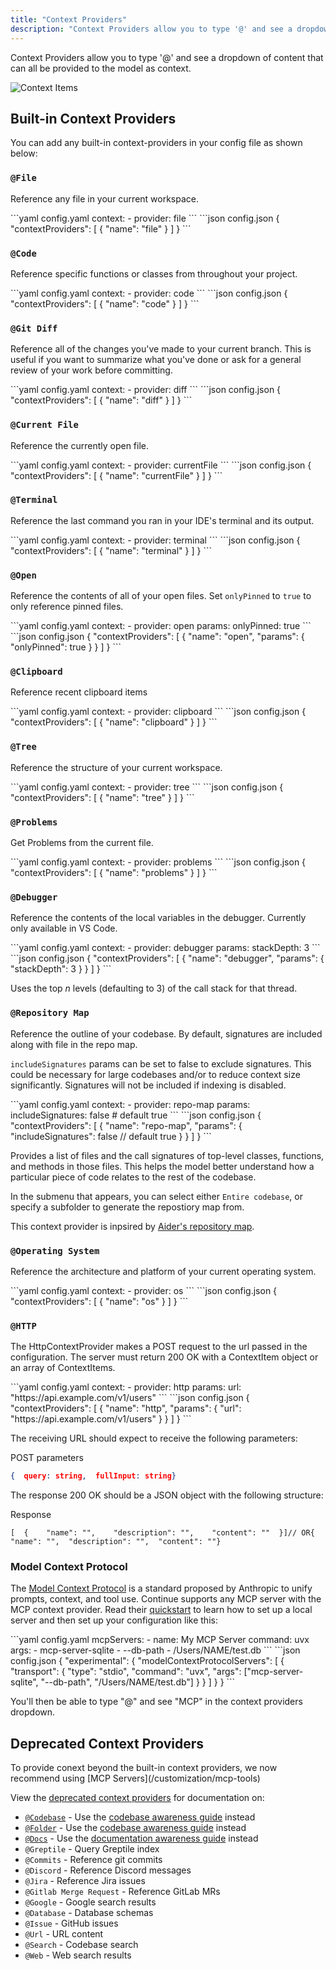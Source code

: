 ```yaml
---
title: "Context Providers"
description: "Context Providers allow you to type '@' and see a dropdown of content that can all be provided to the model as context."
---
```


Context Providers allow you to type '@' and see a dropdown of content that can all be provided to the model as context.

![Context Items](/images/customize/images/context-provider-example-0c96ff77286fa970b23dddfdc1fa986a.png)

## Built-in Context Providers

You can add any built-in context-providers in your config file as shown below:

### `@File`

Reference any file in your current workspace.

<Tabs>
  <Tab title="YAML">
    ```yaml config.yaml
    context:
      - provider: file
    ```
  </Tab>
  <Tab title="JSON (Deprecated)">
    ```json config.json
    {
      "contextProviders": [
        {
          "name": "file"
        }
      ]
    }
    ```
  </Tab>
</Tabs>

### `@Code`

Reference specific functions or classes from throughout your project.

<Tabs>
  <Tab title="YAML">
    ```yaml config.yaml
    context:
      - provider: code
    ```
  </Tab>
  <Tab title="JSON (Deprecated)">
    ```json config.json
    {
      "contextProviders": [
        {
          "name": "code"
        }
      ]
    }
    ```
  </Tab>
</Tabs>

### `@Git Diff`

Reference all of the changes you've made to your current branch. This is useful if you want to summarize what you've done or ask for a general review of your work before committing.

<Tabs>
  <Tab title="YAML">
    ```yaml config.yaml
    context:
      - provider: diff
    ```
  </Tab>
  <Tab title="JSON (Deprecated)">
    ```json config.json
    {
      "contextProviders": [
        {
          "name": "diff"
        }
      ]
    }
    ```
  </Tab>
</Tabs>

### `@Current File`

Reference the currently open file.

<Tabs>
  <Tab title="YAML">
    ```yaml config.yaml
    context:
      - provider: currentFile
    ```
  </Tab>
  <Tab title="JSON (Deprecated)">
    ```json config.json
    {
      "contextProviders": [
        {
          "name": "currentFile"
        }
      ]
    }
    ```
  </Tab>
</Tabs>

### `@Terminal`

Reference the last command you ran in your IDE's terminal and its output.

<Tabs>
  <Tab title="YAML">
    ```yaml config.yaml
    context:
      - provider: terminal
    ```
  </Tab>
  <Tab title="JSON (Deprecated)">
    ```json config.json
    {
      "contextProviders": [
        {
          "name": "terminal"
        }
      ]
    }
    ```
  </Tab>
</Tabs>

### `@Open`

Reference the contents of all of your open files. Set `onlyPinned` to `true` to only reference pinned files.

<Tabs>
  <Tab title="YAML">
    ```yaml config.yaml
    context:
      - provider: open
        params:
          onlyPinned: true
    ```
  </Tab>
  <Tab title="JSON (Deprecated)">
    ```json config.json
    {
      "contextProviders": [
        {
          "name": "open",
          "params": {
            "onlyPinned": true
          }
        }
      ]
    }
    ```
  </Tab>
</Tabs>

### `@Clipboard`

Reference recent clipboard items

<Tabs>
  <Tab title="YAML">
    ```yaml config.yaml
    context:
      - provider: clipboard
    ```
  </Tab>
  <Tab title="JSON (Deprecated)">
    ```json config.json
    {
      "contextProviders": [
        {
          "name": "clipboard"
        }
      ]
    }
    ```
  </Tab>
</Tabs>

### `@Tree`

Reference the structure of your current workspace.

<Tabs>
  <Tab title="YAML">
    ```yaml config.yaml
    context:
      - provider: tree
    ```
  </Tab>
  <Tab title="JSON (Deprecated)">
    ```json config.json
    {
      "contextProviders": [
        {
          "name": "tree"
        }
      ]
    }
    ```
  </Tab>
</Tabs>

### `@Problems`

Get Problems from the current file.

<Tabs>
  <Tab title="YAML">
    ```yaml config.yaml
    context:
      - provider: problems
    ```
  </Tab>
  <Tab title="JSON (Deprecated)">
    ```json config.json
    {
      "contextProviders": [
        {
          "name": "problems"
        }
      ]
    }
    ```
  </Tab>
</Tabs>

### `@Debugger`

Reference the contents of the local variables in the debugger. Currently only available in VS Code.

<Tabs>
  <Tab title="YAML">
    ```yaml config.yaml
    context:
      - provider: debugger
        params:
          stackDepth: 3
    ```
  </Tab>
  <Tab title="JSON (Deprecated)">
    ```json config.json
    {
      "contextProviders": [
        {
          "name": "debugger",
          "params": {
            "stackDepth": 3
          }
        }
      ]
    }
    ```
  </Tab>
</Tabs>

Uses the top _n_ levels (defaulting to 3) of the call stack for that thread.

### `@Repository Map`

Reference the outline of your codebase. By default, signatures are included along with file in the repo map.

`includeSignatures` params can be set to false to exclude signatures. This could be necessary for large codebases and/or to reduce context size significantly. Signatures will not be included if indexing is disabled.

<Tabs>
  <Tab title="YAML">
    ```yaml config.yaml
    context:
      - provider: repo-map
        params:
          includeSignatures: false # default true
    ```
  </Tab>
  <Tab title="JSON (Deprecated)">
    ```json config.json
    {
      "contextProviders": [
        {
          "name": "repo-map",
          "params": {
            "includeSignatures": false // default true
          }
        }
      ]
    }
    ```
  </Tab>
</Tabs>

Provides a list of files and the call signatures of top-level classes, functions, and methods in those files. This helps the model better understand how a particular piece of code relates to the rest of the codebase.

In the submenu that appears, you can select either `Entire codebase`, or specify a subfolder to generate the repostiory map from.

This context provider is inpsired by [Aider's repository map](https://aider.chat/2023/10/22/repomap.html).

### `@Operating System`

Reference the architecture and platform of your current operating system.

<Tabs>
  <Tab title="YAML">
    ```yaml config.yaml
    context:
      - provider: os
    ```
  </Tab>
  <Tab title="JSON (Deprecated)">
    ```json config.json
    {
      "contextProviders": [
        {
          "name": "os"
        }
      ]
    }
    ```
  </Tab>
</Tabs>

### `@HTTP`

The HttpContextProvider makes a POST request to the url passed in the configuration. The server must return 200 OK with a ContextItem object or an array of ContextItems.

<Tabs>
  <Tab title="YAML">
    ```yaml config.yaml
    context:
      - provider: http
        params:
          url: "https://api.example.com/v1/users"
    ```
  </Tab>
  <Tab title="JSON (Deprecated)">
    ```json config.json
    {
      "contextProviders": [
        {
          "name": "http",
          "params": {
            "url": "https://api.example.com/v1/users"
          }
        }
      ]
    }
    ```
  </Tab>
</Tabs>

The receiving URL should expect to receive the following parameters:

POST parameters

```json
{  query: string,  fullInput: string}
```

The response 200 OK should be a JSON object with the following structure:

Response

```
[  {    "name": "",    "description": "",    "content": ""  }]// OR{  "name": "",  "description": "",  "content": ""}
```

### Model Context Protocol

The [Model Context Protocol](https://modelcontextprotocol.io/introduction) is a standard proposed by Anthropic to unify prompts, context, and tool use. Continue supports any MCP server with the MCP context provider. Read their [quickstart](https://modelcontextprotocol.io/quickstart) to learn how to set up a local server and then set up your configuration like this:

<Tabs>
  <Tab title="YAML">
    ```yaml config.yaml
    mcpServers:
      - name: My MCP Server
        command: uvx
        args:
          - mcp-server-sqlite
          - --db-path
          - /Users/NAME/test.db
    ```
  </Tab>
  <Tab title="JSON (Deprecated)">
    ```json config.json
    {
      "experimental": {
        "modelContextProtocolServers": [
          {
            "transport": {
              "type": "stdio",
              "command": "uvx",
              "args": ["mcp-server-sqlite", "--db-path", "/Users/NAME/test.db"]
            }
          }
        ]
      }
    }
    ```
  </Tab>
</Tabs>

You'll then be able to type "@" and see "MCP" in the context providers dropdown.

## Deprecated Context Providers

<Note>
  To provide conext beyond the built-in context providers, we now recommend using [MCP Servers](/customization/mcp-tools)
</Note>

View the [deprecated context providers](/reference/deprecated-context-providers) for documentation on:

- [`@Codebase`](/reference/deprecated-codebase) - Use the [codebase awareness guide](/guides/codebase-documentation-awareness) instead
- [`@Folder`](/reference/deprecated-codebase) - Use the [codebase awareness guide](/guides/codebase-documentation-awareness) instead
- [`@Docs`](/reference/deprecated-docs) - Use the [documentation awareness guide](/guides/codebase-documentation-awareness) instead
- `@Greptile` - Query Greptile index
- `@Commits` - Reference git commits
- `@Discord` - Reference Discord messages
- `@Jira` - Reference Jira issues
- `@Gitlab Merge Request` - Reference GitLab MRs
- `@Google` - Google search results
- `@Database` - Database schemas
- `@Issue` - GitHub issues
- `@Url` - URL content
- `@Search` - Codebase search
- `@Web` - Web search results